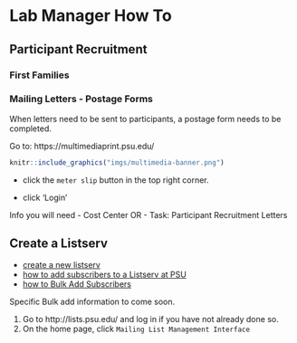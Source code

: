# Lab Manager How To

## Participant Recruitment

### First Families

### Mailing Letters - Postage Forms

When letters need to be sent to participants, a postage form needs to be completed.

Go to: https://multimediaprint.psu.edu/



```r
knitr::include_graphics("imgs/multimedia-banner.png")
```

- click the `meter slip` button in the top right corner.

- click 'Login'

Info you will need
- Cost Center OR 
- Task: Participant Recruitment Letters

## Create a Listserv



- [create a new listserv](https://lists.psu.edu/cgi-bin/Newlist.cgi)
- [how to add subscribers to a Listserv at PSU](https://pennstate.service-now.com/sp?id=kb_article_view&sys_kb_id=96807ca6db94dcd87fb5266e1396192d) 
- [how to Bulk Add Subscribers](https://pennstate.service-now.com/kb?id=kb_article_view&sysparm_article=KB0010506&sys_kb_id=c708dcc7dbb870107fb5266e13961977&spa=1)

Specific Bulk add information to come soon.

1. Go to http://lists.psu.edu/ and log in if you have not already done so.
2. On the home page, click `Mailing List Management Interface`

